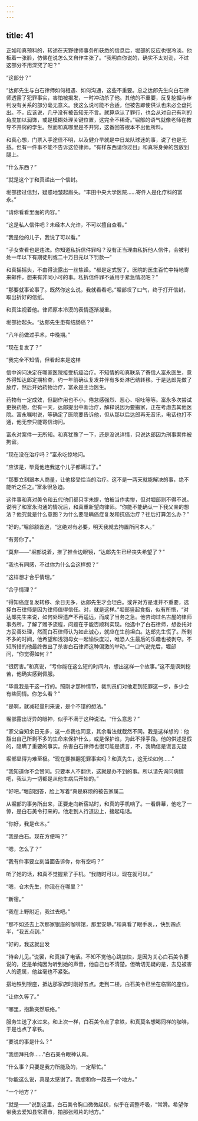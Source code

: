 ```yaml
---
---
---
```

title: 41
---

正如和真预料的，转述在天野律师事务所获悉的信息后，堀部的反应也很冷淡。他板着一张脸，仿佛在说怎么又自作主张了。“我明白你说的，确实不太对劲，不过这部分不用深究了吧？”

“这部分？”

“达郎先生与白石律师如何相遇、如何沟通，这些不重要。总之达郎先生向白石律师透露了犯罪事实，害怕被揭发，一时冲动杀了他。其他的不重要，反复挖掘与审判没有关系的部分毫无意义。我这么说可能不合适，但被告即使供认也未必全盘托出。不，应该说，几乎没有被告知无不言。就算承认了罪行，也会从对自己有利的角度加以润饰，或是模糊处理关键位置，这完全不稀奇。”堀部的语气就像老师在教导不开窍的学生。然而和真哪里是不开窍，这番回答根本不出他所料。

和真心想，门票入手途径不明，以及健介早就是中日龙队球迷的事，说了也是无益。但有一件事不能不告诉这位律师。“有样东西请你过目」和真将身旁的包放到腿上。

“什么东西？”

“就是这个丁和真递出一个信封。

堀部接过信封，疑惑地皱起眉头。“丰田中央大学医院……寄件人是化疗科的富永。”

“请你看看里面的内容。”

“这是私人信件吧？未经本人允许，不可以擅自查看。”

“我是他的儿子，我说了可以看。”

“子女查看也是违法。你知道私拆信件罪吗？没有正当理由私拆他人信件，会被判处一年以下有期徒刑或二十万日元以下罚款—“

和真摇摇头，不由得流露出一丝焦躁。“都是定式罢了。医院的医生百忙中特地寄来邮件，想来有非同小可的事。私拆信件罪不适用于紧急情况吧？”

“那要就事论事了。既然你这么说，我就看看吧。”堀部叹了口气，终于打开信封，取出折好的信纸。

和真注视着他。律师原本冷漠的表情逐渐凝重。

堀部抬起头。“达郎先生患有结肠癌？”

“八年前做过手术，中晚期。”

“现在复发了？”

“我完全不知情，但看起来是这样

信中询问决定在哪家医院接受抗癌治疗。不知情的和真联系了寄信人富永医生，意外得知达郎定期检查，约一年前确认复发并伴有多处淋巴结转移。于是达郎先做了放疗，然后开始药物治疗，富永是主治医生。

药物有一定成效，但副作用也不小，倦怠感强烈、恶心、呕吐等等。富永多次尝试更换药物，但有一天，达郎提出中断治疗，解释说因为要搬家，正在考虑去其他医院。富永嘱咐说，等确定了医院要告诉他，但从那以后达郎再无音讯，电话也打不通，他无奈只能寄信询问。

富永对案件一无所知。和真犹豫了一下，还是没说详情，只说达郎因为刑事案件被拘留。

“现在没在治疗吗？”富永吃惊地问。

“应该是，毕竟他连我这个儿子都瞒过了。”

“那要立刻跟本人商量，让他接受恰当的治疗。这不是一两天就能解决的事，绝不能听之任之。”富永很急迫。

这件事和真对美令和五代他们都只字未提，怕被当作卖惨，但对堀部则不得不说。说明了和富永沟通的情况后，和真重新望向律师。“你能不能确认一下我父亲的想法？他究竟是什么意图？为什么要隐瞒癌症复发和抗癌治疗？往后打算怎么办？”

“好的。”堀部颔首道，“这绝对有必要，明天我就去拘置所问本人。”

“有劳你了。”

“莫非——”堀部说着，推了推金边眼镜，“达郎先生已经丧失希望了？”

“我也有同感，不过你为什么会这样想？”

“这样想才合乎情理。”

“合乎情理？”

“得知癌症复发转移、余日无多，达郎先生才会坦白。或许对方是谁并不重要，选择白石律师是因为律师值得信任。对，就是这样。”堀部竖起食指，似有所悟，“对达郎先生来说，如何处理遗产不再遥远，而成了当务之急。他咨询过名古屋的律师事务所，了解了赠予流程，问题在于能否顺利实现。他选中了白石律师，想委托对方妥善处理，然而白石律师认为如此诚心，就应在生前坦白。达郎先生慌了。所剩不多的时间，他希望和浅羽母女一起愉快度过，唯恐人生最后的乐趣也被剥夺。不知所措的他最终做出了杀害白石律师这种偏激的举动。”一口气说完后，堀部问，“你觉得如何？”

“很厉害。”和真说，“亏你能在这么短的时间内，想出这样一个故事。”这不是讽刺挖苦，他确实感到佩服。

“毕竟我是干这一行的。照刚才那种情节，裁判员们对他走到犯罪这一步，多少会有些同情。你怎么看？”

“是啊，就减轻量刑来说，是个不错的想法。”

堀部露出讶异的眼神，似乎不满于这种说法。“什么意思？”

“家父自知余日无多，这一点我也同意，其余看法就截然不同。我是这样想的：他豁出自己所剩不多的生命来保护什么，或是保护谁，为此不择手段。他的供述是假的，隐瞒了重要的事实。杀害白石律师也很可能是谎言，不，我确信是谎言无疑

堀部显得为难至极。“现在要推翻犯罪事实吗？和真先生，这无论如何……”

“我知道你不会赞同。只要本人不翻供，这就是办不到的事。所以请先询问病情吧，我认为一切都是从他生病后开始的。”

“好吧。”堀部回答，脸上写着“真是麻烦的被告家属二

从堀部的事务所出来，正要走向新宿站时，和真的手机响了。一看屏幕，他吃了一惊，是白石美令打来的。他走到人行道边上，接起电话。

“你好，我是仓木。”

“我是白石。现在方便吗？”

“嗯，怎么了？”

“我有件事要立刻当面告诉你，你有空吗？”

听了她的话，和真不觉握紧了手机。“我随时可以，现在就可以。”

“嗯，仓木先生，你现在在哪里？”

“新宿。”

“我在上野附近，我过去吧。”

“那不如还去上次那家银座的咖啡馆，那里安静。”和真看了眼手表，，快到四点半，“我五点到。”

“好的，我这就出发

“待会儿见。”说罢，和真挂了电话。不知不觉他心跳加快，是因为关心白石美令要说的，还是单纯因为听到她的声音，他自己也不清楚。但确切无疑的是，去见被害人的遗属，他丝毫也不紧张。

搭地铁到银座，抵达那家店时刚好五点。走到二楼，白石美令已坐在临窗的座位。

“让你久等了。”

“哪里，抱歉突然联络。”

服务生送了水过来。和上次一样，白石美令点了拿铁，和真莫名想喝同样的咖啡，于是也点了拿铁。

“要说的事是什么？”

“我想拜托你……”白石美令眼神认真。

“什么事？只要是我力所能及的，一定帮忙。”

“你能这么说，真是太感谢了。我想和你一起去一个地方。”

“一个地方？”

“就是——”说到这里，白石美令胸口微微起伏，似乎在调整呼吸，“常滑。希望你带我去爱知县常滑市，拍那张照片的地方。”